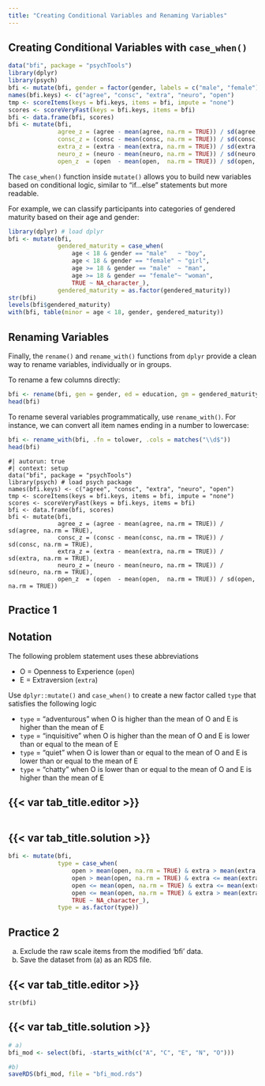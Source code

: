 ```yaml
---
title: "Creating Conditional Variables and Renaming Variables"
---
```


## Creating Conditional Variables with `case_when()`

```r
data("bfi", package = "psychTools") 
library(dplyr)
library(psych)
bfi <- mutate(bfi, gender = factor(gender, labels = c("male", "female")))
names(bfi.keys) <- c("agree", "consc", "extra", "neuro", "open")
tmp <- scoreItems(keys = bfi.keys, items = bfi, impute = "none")
scores <- scoreVeryFast(keys = bfi.keys, items = bfi)
bfi <- data.frame(bfi, scores)
bfi <- mutate(bfi,
              agree_z = (agree - mean(agree, na.rm = TRUE)) / sd(agree, na.rm = TRUE),
              consc_z = (consc - mean(consc, na.rm = TRUE)) / sd(consc, na.rm = TRUE),
              extra_z = (extra - mean(extra, na.rm = TRUE)) / sd(extra, na.rm = TRUE),
              neuro_z = (neuro - mean(neuro, na.rm = TRUE)) / sd(neuro, na.rm = TRUE),
              open_z  = (open  - mean(open,  na.rm = TRUE)) / sd(open,  na.rm = TRUE))
```

The `case_when()` function inside `mutate()` allows you to build new variables based on conditional logic, similar to “if...else” statements but more readable.

For example, we can classify participants into categories of gendered maturity based on their age and gender:

```r
library(dplyr) # load dplyr
bfi <- mutate(bfi,
              gendered_maturity = case_when(
                  age < 18 & gender == "male"   ~ "boy",
                  age < 18 & gender == "female" ~ "girl",
                  age >= 18 & gender == "male"  ~ "man",
                  age >= 18 & gender == "female"~ "woman",
                  TRUE ~ NA_character_),
              gendered_maturity = as.factor(gendered_maturity))
str(bfi)
levels(bfi$gendered_maturity)
with(bfi, table(minor = age < 18, gender, gendered_maturity))
```

## Renaming Variables 

Finally, the `rename()` and `rename_with()` functions from `dplyr` provide a clean way to rename variables, individually or in groups.

To rename a few columns directly:

```r
bfi <- rename(bfi, gen = gender, ed = education, gm = gendered_maturity)
head(bfi)
```

To rename several variables programmatically, use `rename_with()`. For instance, we can convert all item names ending in a number to lowercase:

```r
bfi <- rename_with(bfi, .fn = tolower, .cols = matches("\\d$"))
head(bfi)
```

```webr-r
#| autorun: true
#| context: setup
data("bfi", package = "psychTools")
library(psych) # load psych package
names(bfi.keys) <- c("agree", "consc", "extra", "neuro", "open")
tmp <- scoreItems(keys = bfi.keys, items = bfi, impute = "none")
scores <- scoreVeryFast(keys = bfi.keys, items = bfi)
bfi <- data.frame(bfi, scores)
bfi <- mutate(bfi,
              agree_z = (agree - mean(agree, na.rm = TRUE)) / sd(agree, na.rm = TRUE),
              consc_z = (consc - mean(consc, na.rm = TRUE)) / sd(consc, na.rm = TRUE),
              extra_z = (extra - mean(extra, na.rm = TRUE)) / sd(extra, na.rm = TRUE),
              neuro_z = (neuro - mean(neuro, na.rm = TRUE)) / sd(neuro, na.rm = TRUE),
              open_z  = (open  - mean(open,  na.rm = TRUE)) / sd(open,  na.rm = TRUE))
```

::: practice

## Practice 1

::: {.callout-note}
## Notation

The following problem statement uses these abbreviations

* O = Openness to Experience (`open`)
* E = Extraversion (`extra`)
:::



Use `dplyr::mutate()` and `case_when()` to create a new factor called `type` that satisfies the following logic

* `type` = "adventurous" when O is higher than the mean of O and E is higher than the mean of E
* `type` = "inquisitive" when O is higher than the mean of O and E is lower than or equal to the mean of E
* `type` = "quiet" when O is lower than or equal to the mean of O and E is lower than or equal to the mean of E
* `type` = "chatty" when O is lower than or equal to the mean of O and E is higher than the mean of E

:::: {.panel-tabset}
## {{< var tab_title.editor >}}

```webr-r

```

## {{< var tab_title.solution >}}

```r
bfi <- mutate(bfi,
              type = case_when(
                  open > mean(open, na.rm = TRUE) & extra > mean(extra, na.rm = TRUE) ~ "adventurous",
                  open > mean(open, na.rm = TRUE) & extra <= mean(extra, na.rm = TRUE) ~ "inquisitive",
                  open <= mean(open, na.rm = TRUE) & extra <= mean(extra, na.rm = TRUE) ~ "quiet",
                  open <= mean(open, na.rm = TRUE) & extra > mean(extra, na.rm = TRUE) ~ "chatty",
                  TRUE ~ NA_character_),
              type = as.factor(type))
```
::::

:::

::: practice

## Practice 2

(a) Exclude the raw scale items from the modified 'bfi' data.
(b) Save the dataset from (a) as an RDS file.

:::: {.panel-tabset}
## {{< var tab_title.editor >}}

```webr-r
str(bfi)
```

## {{< var tab_title.solution >}}

```r
# a)
bfi_mod <- select(bfi, -starts_with(c("A", "C", "E", "N", "O"))) 

#b)
saveRDS(bfi_mod, file = "bfi_mod.rds")

```
::::

:::


